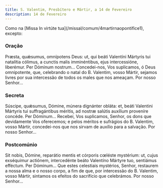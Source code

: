 ```yaml
---
title: S. Valentim, Presbítero e Mártir, a 14 de Fevereiro
description: 14 de Fevereiro
---
```


<aside>
  Como na [Missa In virtúte tua](/missal/comum/4martirnaopontifice1), excepto:
</aside>

### Oração

<div class="side-by-side not-content">
  <span>
    Præsta, quǽsumus, omnípotens Deus: ut, qui beáti Valentíni Mártyris tui
    natalítia cólimus, a cunctis malis imminéntibus, ejus intercessióne,
    liberémur. Per Dóminum nostrum...
  </span>
  <span>
    Concedei-nos, Vos suplicamos, ó Deus omnipotente, que, celebrando o natal do
    B. Valentim, vosso Mártir, sejamos livres por sua intercessão de todos os
    males que nos ameaçam. Por nosso Senhor...
  </span>
</div>

### Secreta

<div class="side-by-side not-content">
  <span>
    Súscipe, quǽsumus, Dómine, múnera dignánter obláta: et, beáti Valentini
    Mártyris tui suffragántibus méritis, ad nostræ salútis auxílium proveníre
    concéde. Per Dóminum...
  </span>
  <span>
    Recebei, Vos suplicamos, Senhor, os dons que devidamente Vos oferecemos; e
    pelos méritos e sufrágios do B. Valentim, vosso Mártir, concedei-nos que nos
    sirvam de auxílio para a salvação. Por nosso Senhor...
  </span>
</div>

### Postcomúnio

<div class="side-by-side not-content">
  <span>
    Sit nobis, Dómine, reparátio mentis et córporis cœléste mystérium: ut, cujus
    exséquimur actiónem, intercedénte beáto Valentíno Mártyre tuo, sentiámus
    efféctum. Per Dóminum...
  </span>
  <span>
    Que estes celestiais mystérios, Senhor, restaurem a nossa alma e o nosso
    corpo, a fim de que, por intercessão do B. Valentim, vosso Mártir, sintamos
    os efeitos do sacrifício que celebrámos. Por nosso Senhor...
  </span>
</div>
